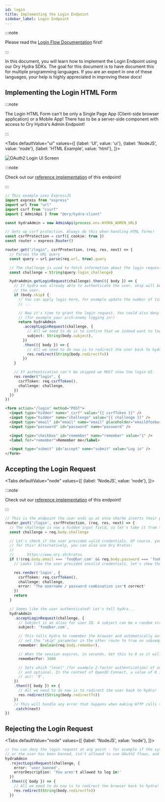 ```yaml
---
id: login
title: Implementing the Login Endpoint
sidebar_label: Login Endpoint
---
```



:::note

Please read the [Login Flow Documentation](../concepts/login.mdx) first!

:::

In this document, you will learn how to implement the Login Endpoint using our Ory Hydra SDKs. The goal for this document is to
have document this for multiple programming languages. If you are an expert in one of these languages, your help is highly
appreciated in improving these docs!

## Implementing the Login HTML Form

:::note

The Login HTML Form can't be only a Single Page App (Client-side browser application) or a Mobile App! There has to be a
server-side component with access to Ory Hydra's Admin Endpoint!

:::

<Tabs
  defaultValue="ui"
  values={[
    {label: 'UI', value: 'ui'},
    {label: 'NodeJS', value: 'node'},
    {label: 'HTML Example', value: 'html'},
  ]}>
<TabItem value="ui">

![OAuth2 Login UI Screen](../images/login-endpoint.png)

</TabItem>
<TabItem value="node">

:::note

Check out our [reference implementation](https://github.com/ory/hydra-login-consent-node) of this endpoint!

:::

```typescript title="routes/login.ts"
// This example uses ExpressJS
import express from "express"
import url from "url"
import csrf from "csurf"
import { AdminApi } from "@ory/hydra-client"

const hydraAdmin = new AdminApi(process.env.HYDRA_ADMIN_URL)

// Sets up csrf protection. Always do this when handling HTML forms!
const csrfProtection = csrf({ cookie: true })
const router = express.Router()

router.get("/login", csrfProtection, (req, res, next) => {
  // Parses the URL query
  const query = url.parse(req.url, true).query

  // The challenge is used to fetch information about the login request from Ory Hydra.
  const challenge = String(query.login_challenge)

  hydraAdmin.getLoginRequest(challenge).then(({ body }) => {
    // If hydra was already able to authenticate the user, skip will be true and we don't need to re-authenticate
    // the user.
    if (body.skip) {
      // You can apply logic here, for example update the number of times the user logged in.
      // ...

      // Now it's time to grant the login request. You could also deny the request if something went terribly wrong
      // (for example your arch-enemy logging in!)
      return hydraAdmin
        .acceptLoginRequest(challenge, {
          // All we need to do is to confirm that we indeed want to log in the user.
          subject: String(body.subject),
        })
        .then(({ body }) => {
          // All we need to do now is to redirect the user back to hydra!
          res.redirect(String(body.redirectTo))
        })
    }

    // If authentication can't be skipped we MUST show the login UI.
    res.render("login", {
      csrfToken: req.csrfToken(),
      challenge: challenge,
    })
  })
})
```

</TabItem>
<TabItem value="html">

```html
<form action="/login" method="POST">
  <input type="hidden" name="_csrf" value="{{ csrfToken }}" />
  <input type="hidden" name="challenge" value="{{ challenge }}" />
  <input type="email" id="email" name="email" placeholder="email@foobar.com" />
  <input type="password" id="password" name="password" />

  <input type="checkbox" id="remember" name="remember" value="1" />
  <label for="remember">Remember me</label>

  <input type="submit" id="accept" name="submit" value="Log in" />
</form>
```

</TabItem>
</Tabs>

## Accepting the Login Request

<Tabs
  defaultValue="node"
  values={[
    {label: 'NodeJS', value: 'node'},
  ]}>
<TabItem value="node">

:::note

Check out our [reference implementation](https://github.com/ory/hydra-login-consent-node) of this endpoint!

:::

```typescript title="routes/login.ts"
// This is the endpoint the user ends up at once she/he inserts their password and username and hits "Log in".
router.post('/login', csrfProtection, (req, res, next) => {
  // The challenge is now a hidden input field, so let's take it from the request body instead
  const challenge = req.body.challenge

  // Let's check if the user provided valid credentials. Of course, you'd use a database or some third-party service
  // for this! Alternatively, you can also use Ory Kratos:
  //
  //      https://www.ory.sh/kratos
  if (!(req.body.email === 'foo@bar.com' && req.body.password === 'foobar')) {
    // Looks like the user provided invalid credentials, let's show the ui again...

    res.render('login', {
      csrfToken: req.csrfToken(),
      challenge: challenge,
      error: 'The username / password combination isn't correct'
    })
    return
  }

  // Seems like the user authenticated! Let's tell hydra...
  hydraAdmin
    .acceptLoginRequest(challenge, {
      // Subject is an alias for user ID. A subject can be a random string, a UUID, an email address, ....
      subject: 'foo@bar.com',

      // This tells hydra to remember the browser and automatically authenticate the user in future requests. This will
      // set the "skip" parameter in the other route to true on subsequent requests!
      remember: Boolean(req.body.remember),

      // When the session expires, in seconds. Set this to 0 so it will never expire.
      rememberFor: 3600

      // Sets which "level" (for example 2-factor authentication) of authentication the user has. The value is really arbitrary
      // and optional. In the context of OpenID Connect, a value of 0 indicates the lowest authorization level.
      // acr: '0',
    })
    .then(({ body }) => {
      // All we need to do now is to redirect the user back to hydra!
      res.redirect(String(body.redirectTo))
    })
    // This will handle any error that happens when making HTTP calls to hydra
    .catch(next)
})
```

</TabItem>
</Tabs>

## Rejecting the Login Request

<Tabs
  defaultValue="node"
  values={[
    {label: 'NodeJS', value: 'node'},
  ]}>
<TabItem value="node">

```typescript
// You can deny the login request at any point - for example if the system is undergoing maintenance
// or the user has been banned, isn't allowed to use OAuth2 flows, and so on:
hydraAdmin
  .rejectLoginRequest(challenge, {
    error: 'user_banned',
    errorDescription: 'You aren't allowed to log in!'
  })
  .then(({ body }) => {
    // All we need to do now is to redirect the browser back to hydra!
    res.redirect(String(body.redirectTo))
  })
```

</TabItem>
</Tabs>
